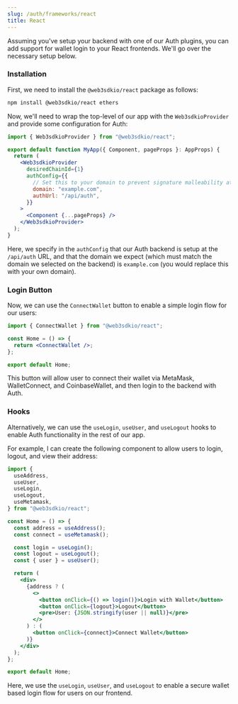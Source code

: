 ```yaml
---
slug: /auth/frameworks/react
title: React
---
```



Assuming you've setup your backend with one of our Auth plugins, you can add support for wallet login to your React frontends. We'll go over the necessary setup below.

<div className="row" style={{ marginTop: 24 }}>
  <div className="col col--12">
    <QuickstartCard
      name="Example Repo: React + Auth"
      link="https://github.com/web3sdkio-template/web3sdkio-auth-next"
      description="Implement web3sdkio Auth with React"
      image="/assets/languages/javascript.png"
    />
  </div>
</div>

### Installation

First, we need to install the `@web3sdkio/react` package as follows:

```bash npm2yarn
npm install @web3sdkio/react ethers
```

Now, we'll need to wrap the top-level of our app with the `Web3sdkioProvider` and provide some configuration for Auth:

```jsx
import { Web3sdkioProvider } from "@web3sdkio/react";

export default function MyApp({ Component, pageProps }: AppProps) {
  return (
    <Web3sdkioProvider
      desiredChainId={1}
      authConfig={{
        // Set this to your domain to prevent signature malleability attacks.
        domain: "example.com",
        authUrl: "/api/auth",
      }}
    >
      <Component {...pageProps} />
    </Web3sdkioProvider>
  );
}
```

Here, we specify in the `authConfig` that our Auth backend is setup at the `/api/auth` URL, and that the domain we expect (which must match the domain we selected on the backend) is `example.com` (you would replace this with your own domain).

### Login Button

Now, we can use the `ConnectWallet` button to enable a simple login flow for our users:

```jsx
import { ConnectWallet } from "@web3sdkio/react";

const Home = () => {
  return <ConnectWallet />;
};

export default Home;
```

This button will allow user to connect their wallet via MetaMask, WalletConnect, and CoinbaseWallet, and then login to the backend with Auth.

### Hooks

Alternatively, we can use the `useLogin`, `useUser`, and `useLogout` hooks to enable Auth functionality in the rest of our app.

For example, I can create the following component to allow users to login, logout, and view their address:

```jsx
import {
  useAddress,
  useUser,
  useLogin,
  useLogout,
  useMetamask,
} from "@web3sdkio/react";

const Home = () => {
  const address = useAddress();
  const connect = useMetamask();

  const login = useLogin();
  const logout = useLogout();
  const { user } = useUser();

  return (
    <div>
      {address ? (
        <>
          <button onClick={() => login()}>Login with Wallet</button>
          <button onClick={logout}>Logout</button>
          <pre>User: {JSON.stringify(user || null)}</pre>
        </>
      ) : (
        <button onClick={connect}>Connect Wallet</button>
      )}
    </div>
  );
};

export default Home;
```

Here, we use the `useLogin`, `useUser`, and `useLogout` to enable a secure wallet based login flow for users on our frontend.
